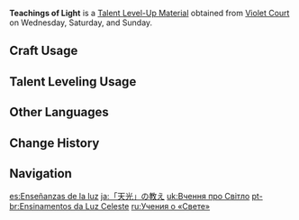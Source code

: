 {{Item Infobox
|id           = 104326
|image        = Item Teachings of Light.png
|type         = Talent Level-Up Materials
|group2        = Talent Books
|invCategory  = Character Development Items
|group        = Light Books
|rarity       = 2
|description  = Light is the yearning of the land of thunder.<br />The ruler who claims to have perceived all forever aims to hoard celestial glory. But this vision that cannot be shared only leads people to long for it more fiercely, like moths diving into the flame.
|day1         = Wednesday
|day2         = Saturday
|day3         = Sunday
|source1      = Violet Court
|source2      = [[Parametric Transformer]]
|source3      = [[Chests]]
}}
'''Teachings of Light''' is a [[Talent Level-Up Material]] obtained from [[Violet Court]] on Wednesday, Saturday, and Sunday.

==Craft Usage==
{{Craft Usage}}

==Talent Leveling Usage==
{{Talent Leveling Usage}}

==Other Languages==
{{Other Languages
|en      = Teachings of Light
|zhs     = 「天光」的教导
|zhs_rm  = "Tiānguāng" de Jiàodǎo
|zht     = 「天光」的教導
|zht_rm  = "Tiānguāng" de Jiàodǎo
|zh_tl   = Teachings of "Daylight"
|ja      = 「天光」の教え
|ja_rm   = "Tenkou" no Oshie
|ja_tl   = Teachings of "Daylight"
|ko      = 「천광」의 가르침
|ko_rm   = "Cheongwang"-ui Gareuchim
|ko_tl   = Teachings of "Sunlight"
|es      = Enseñanzas de la luz
|es_tl   = Teachings of Light
|fr      = Enseignement de la lumière
|fr_tl   = Teaching of Light
|ru      = Учения о «Свете»
|ru_tl   = 
|th      = Teachings of Light
|vi      = Bài Giảng Của "Ánh Sáng"
|vi_tl   = 
|de      = Lehren des „Lichts“
|de_tl   = Teachings of "Light"
|id      = Teachings of Light
|pt      = Ensinamentos da Luz Celeste
|pt_tl   = Teachings of the Celestial Light
}}

==Change History==
{{Change History|2.0}}

==Navigation==
{{Development Item Navbox|type=Character Talent Materials}}

[[es:Enseñanzas de la luz]]
[[ja:「天光」の教え]]
[[uk:Вчення про Світло]]
[[pt-br:Ensinamentos da Luz Celeste]]
[[ru:Учения о «Свете»]]